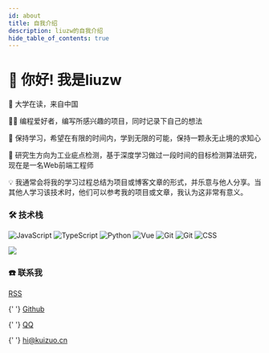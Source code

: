 ```yaml
---
id: about
title: 自我介绍
description: liuzw的自我介绍
hide_table_of_contents: true
---
```



# 👋 你好! 我是liuzw

🧑 大学在读，来自中国

👨‍💻 编程爱好者，编写所感兴趣的项目，同时记录下自己的想法

🌱 保持学习，希望在有限的时间内，学到无限的可能，保持一颗永无止境的求知心

🐛 研究生方向为工业疵点检测，基于深度学习做过一段时间的目标检测算法研究，现在是一名Web前端工程师

💡 我通常会将我的学习过程总结为项目或博客文章的形式，并乐意与他人分享。当其他人学习该技术时，他们可以参考我的项目或文章，我认为这非常有意义。

### 🛠 技术栈

![JavaScript](https://img.shields.io/badge/-JavaScript-333333?style=flat&logo=javascript) ![TypeScript](https://img.shields.io/badge/-TypeScript-333333?style=flat&logo=typescript) ![Python](https://img.shields.io/badge/-Python-333333?style=flat&logo=python) ![Vue](https://img.shields.io/badge/-Vue-333333?style=flat&logo=vue.js)  ![Git](https://img.shields.io/badge/-Git-333333?style=flat-square&logo=git) ![Git](https://img.shields.io/badge/-HTML-333333?style=flat-square&logo=HTML) ![CSS](https://img.shields.io/badge/-CSS-333333?style=flat-square&logo=css)

<a href="https://github.com/liuzw-cyy">
  <img src="https://metrics.lecoq.io/liuzw-cyy?template=classic&base.community=0&base.repositories=0&isocalendar=1&languages=1&base=header%2C%20activity%2C%20community%2C%20repositories%2C%20metadata&base.indepth=false&base.hireable=false&base.skip=false&isocalendar=false&isocalendar.duration=full-year&languages=false&languages.ignored=javascript&languages.limit=8&languages.threshold=0%25&languages.other=false&languages.colors=github&languages.sections=most-used&languages.indepth=false&languages.analysis.timeout=15&languages.analysis.timeout.repositories=7.5&languages.categories=markup%2C%20programming&languages.recent.categories=markup%2C%20programming&languages.recent.load=300&languages.recent.days=14&config.timezone=Asia%2FShanghai" />
</a>

### ☎️ 联系我

<p>
  <Icon icon="ri:rss-line" width="20" heigth="20" /> <a href="/rss.xml">RSS</a>
</p>

<p>
  <Icon icon="ri:github-line" width="20" heigth="20" />{' '}
  <a href="https://github.com/liuzw-cyy">Github</a>
</p>

<p>
  <Icon icon="ri:qq-line" width="20" heigth="20" />{' '}
  <a href="http://wpa.qq.com/msgrd?v=3&uin=3358795244&site=qq&menu=yes">QQ</a>
</p>

<p>
  <Icon icon="ri:mail-open-line" width="20" heigth="20" />{' '}
  <a href="mailto:liuzw1999@163.com">hi@kuizuo.cn</a>
</p>
